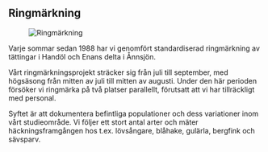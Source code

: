 
## Ringmärkning

<Figure caption="Ringmärkning. Foto Mikael Carlsson">
  <Image alt="Ringmärkning" src="/images/ringing_mikael-carlsson.jpg" />
</Figure>

Varje sommar sedan 1988 har vi genomfört standardiserad ringmärkning av tättingar i Handöl och Enans delta i Ånnsjön.

Vårt ringmärknings&shy;projekt sträcker sig från juli till september, med högsäsong från mitten av juli till mitten av augusti. Under den här perioden försöker vi ringmärka på två platser parallellt, förutsatt att vi har tillräckligt med personal.

Syftet är att dokumentera befintliga populationer och dess variationer inom vårt studieområde. Vi följer ett stort antal arter och mäter häckningsframgången hos t.ex. lövsångare, blåhake, gulärla, bergfink och sävsparv.

<VolunteerCollapsible expanded>
  <Requirements />
</VolunteerCollapsible>
